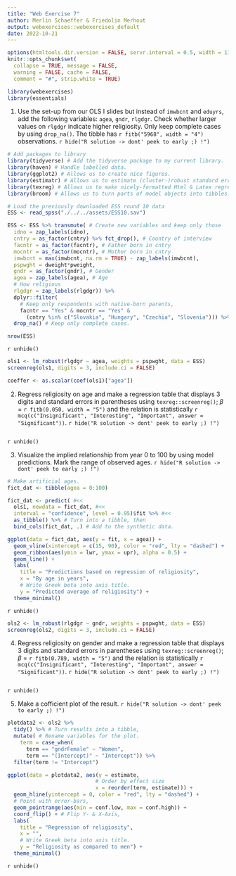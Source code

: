 ```yaml
---
title: "Web Exercise 7"
author: Merlin Schaeffer & Friedolin Merhout
output: webexercises::webexercises_default
date: 2022-10-21
---
```


```r
options(htmltools.dir.version = FALSE, servr.interval = 0.5, width = 115, digits = 2)
knitr::opts_chunk$set(
  collapse = TRUE, message = FALSE, 
  warning = FALSE, cache = FALSE,
  comment = "#", strip.white = TRUE)

library(webexercises)
library(essentials)
```

1) Use the set-up from our OLS I slides but instead of `imwbcnt` and `eduyrs`, add the following variables: `agea`, `gndr`, `rlgdgr`. Check whether larger values on `rlgdgr` indicate higher religiosity. Only keep complete cases by using `drop_na()`. The tibble has `r fitb("5968", width = "4")` observations.
`r hide("R solution -> dont' peek to early ;) !")`
```r
# Add packages to library
library(tidyverse) # Add the tidyverse package to my current library.
library(haven) # Handle labelled data.
library(ggplot2) # Allows us to create nice figures.
library(estimatr) # Allows us to estimate (cluster-)robust standard errors
library(texreg) # Allows us to make nicely-formatted Html & Latex regression tables.
library(broom) # Allows us to turn parts of model objects into tibbles.
```

```r
# Load the previously downloaded ESS round 10 data
ESS <- read_spss("./../../assets/ESS10.sav")
```

```r
ESS <- ESS %>% transmute( # Create new variables and keep only those
  idno = zap_labels(idno),
  cntry = as_factor(cntry) %>% fct_drop(), # Country of interview
  facntr = as_factor(facntr), # Father born in cntry
  mocntr = as_factor(mocntr), # Mother born in cntry
  imwbcnt = max(imwbcnt, na.rm = TRUE) - zap_labels(imwbcnt),
  pspwght = dweight*pweight,
  gndr = as_factor(gndr), # Gender
  agea = zap_labels(agea), # Age
  # How religious
  rlgdgr = zap_labels(rlgdgr)) %>% 
  dplyr::filter(
    # Keep only respondents with native-born parents,
    facntr == "Yes" & mocntr == "Yes" &
      (cntry %in% c("Slovakia", "Hungary", "Czechia", "Slovenia"))) %>%
  drop_na() # Keep only complete cases.

nrow(ESS)
```
`r unhide()`

```r
ols1 <- lm_robust(rlgdgr ~ agea, weights = pspwght, data = ESS)
screenreg(ols1, digits = 3, include.ci = FALSE)

coeffer <- as.scalar(coef(ols1)["agea"])
```

2) Regress religiosity on age and make a regression table that displays 3 digits and standard errors in parentheses using `texreg::screenreg()`; $\beta$ = `r fitb(0.050, width = "5")` and the relation is statistically `r mcq(c("Insignificant", "Interesting", "Important", answer = "Significant"))`.
`r hide("R solution -> dont' peek to early ;) !")`
```r
```
`r unhide()`

3) Visualize the implied relationship from year 0 to 100 by using model predictions. Mark the range of observed ages.
`r hide("R solution -> dont' peek to early ;) !")`
```r
# Make artificial ages.
fict_dat <- tibble(agea = 0:100)

fict_dat <- predict( #<<
  ols1, newdata = fict_dat, #<<
  interval = "confidence", level = 0.95)$fit %>% #<<
  as_tibble() %>% # Turn into a tibble, then
  bind_cols(fict_dat, .) # Add to the synthetic data.

ggplot(data = fict_dat, aes(y = fit, x = agea)) +
  geom_vline(xintercept = c(15, 90), color = "red", lty = "dashed") +
  geom_ribbon(aes(ymin = lwr, ymax = upr), alpha = 0.5) +
  geom_line() +
  labs(
    title = "Predictions based on regression of religiosity",
    x = "By age in years",
    # Write Greek beta into axis title.
    y = "Predicted average of religiosity") +
  theme_minimal()
```
`r unhide()`

```r
ols2 <- lm_robust(rlgdgr ~ gndr, weights = pspwght, data = ESS)
screenreg(ols2, digits = 3, include.ci = FALSE)
```

4) Regress religiosity on gender and make a regression table that displays 3 digits and standard errors in parentheses using `texreg::screenreg()`; $\beta$ = `r fitb(0.789, width = "5")` and the relation is statistically `r mcq(c("Insignificant", "Interesting", "Important", answer = "Significant"))`.
`r hide("R solution -> dont' peek to early ;) !")`
```r
```
`r unhide()`

5) Make a cofficient plot of the result.
`r hide("R solution -> dont' peek to early ;) !")`
```r
plotdata2 <- ols2 %>%
  tidy() %>% # Turn results into a tibble,
  mutate( # Rename variables for the plot.
    term = case_when(
      term == "gndrFemale" ~ "Women",
      term == "(Intercept)" ~ "Intercept")) %>%
  filter(term != "Intercept")

ggplot(data = plotdata2, aes(y = estimate, 
                            # Order by effect size
                            x = reorder(term, estimate))) +
  geom_hline(yintercept = 0, color = "red", lty = "dashed") +
  # Point with error-bars,
  geom_pointrange(aes(min = conf.low, max = conf.high)) +
  coord_flip() + # Flip Y- & X-Axis,
  labs(
    title = "Regression of religiosity",
    x = "",
    # Write Greek beta into axis title.
    y = "Religiosity as compared to men") +
  theme_minimal()
```
`r unhide()`
